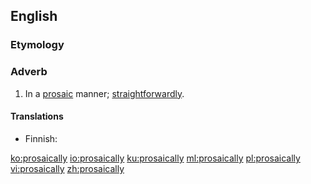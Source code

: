 ==English==

===Etymology===
{{suffix|prosaic|ally|lang=en}}

===Adverb===
{{en-adv}}

# In a [[prosaic]] manner; [[straightforwardly]].

====Translations====
{{trans-top|in a prosaic manner}}
* Finnish: {{t|fi|proosallisesti}}
{{trans-mid}}
{{trans-bottom}}

[[ko:prosaically]]
[[io:prosaically]]
[[ku:prosaically]]
[[ml:prosaically]]
[[pl:prosaically]]
[[vi:prosaically]]
[[zh:prosaically]]